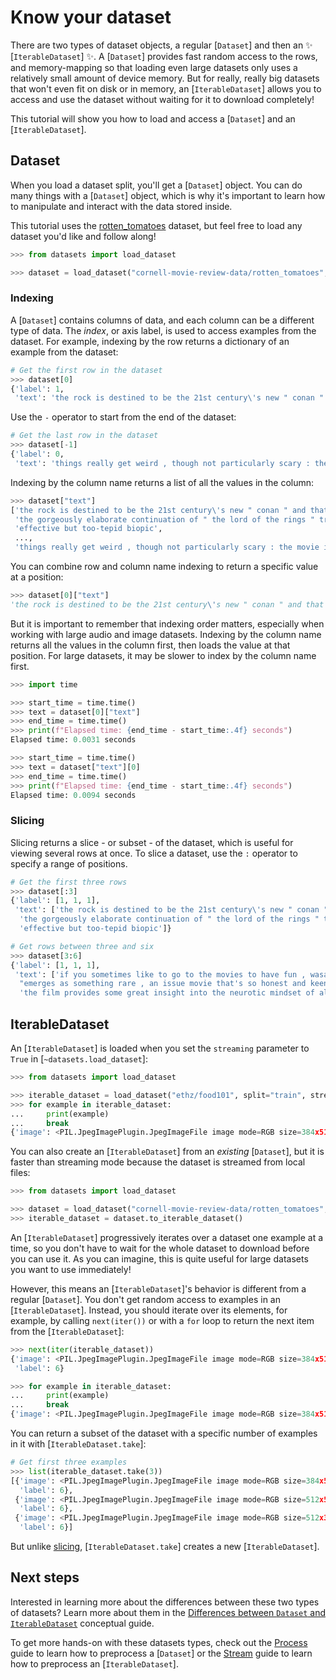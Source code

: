# Know your dataset

There are two types of dataset objects, a regular [`Dataset`] and then an ✨ [`IterableDataset`] ✨. A [`Dataset`] provides fast random access to the rows, and memory-mapping so that loading even large datasets only uses a relatively small amount of device memory. But for really, really big datasets that won't even fit on disk or in memory, an [`IterableDataset`] allows you to access and use the dataset without waiting for it to download completely!

This tutorial will show you how to load and access a [`Dataset`] and an [`IterableDataset`].

## Dataset

When you load a dataset split, you'll get a [`Dataset`] object. You can do many things with a [`Dataset`] object, which is why it's important to learn how to manipulate and interact with the data stored inside. 
 
This tutorial uses the [rotten_tomatoes](https://huggingface.co/datasets/rotten_tomatoes) dataset, but feel free to load any dataset you'd like and follow along!

```py
>>> from datasets import load_dataset

>>> dataset = load_dataset("cornell-movie-review-data/rotten_tomatoes", split="train")
```

### Indexing

A [`Dataset`] contains columns of data, and each column can be a different type of data. The *index*, or axis label, is used to access examples from the dataset. For example, indexing by the row returns a dictionary of an example from the dataset:

```py
# Get the first row in the dataset
>>> dataset[0]
{'label': 1,
 'text': 'the rock is destined to be the 21st century\'s new " conan " and that he\'s going to make a splash even greater than arnold schwarzenegger , jean-claud van damme or steven segal .'}
```

Use the `-` operator to start from the end of the dataset:

```py
# Get the last row in the dataset
>>> dataset[-1]
{'label': 0,
 'text': 'things really get weird , though not particularly scary : the movie is all portent and no content .'}
```

Indexing by the column name returns a list of all the values in the column:

```py
>>> dataset["text"]
['the rock is destined to be the 21st century\'s new " conan " and that he\'s going to make a splash even greater than arnold schwarzenegger , jean-claud van damme or steven segal .',
 'the gorgeously elaborate continuation of " the lord of the rings " trilogy is so huge that a column of words cannot adequately describe co-writer/director peter jackson\'s expanded vision of j . r . r . tolkien\'s middle-earth .',
 'effective but too-tepid biopic',
 ...,
 'things really get weird , though not particularly scary : the movie is all portent and no content .']
```

You can combine row and column name indexing to return a specific value at a position:

```py
>>> dataset[0]["text"]
'the rock is destined to be the 21st century\'s new " conan " and that he\'s going to make a splash even greater than arnold schwarzenegger , jean-claud van damme or steven segal .'
```

But it is important to remember that indexing order matters, especially when working with large audio and image datasets. Indexing by the column name returns all the values in the column first, then loads the value at that position. For large datasets, it may be slower to index by the column name first.

```py
>>> import time

>>> start_time = time.time()
>>> text = dataset[0]["text"]
>>> end_time = time.time()
>>> print(f"Elapsed time: {end_time - start_time:.4f} seconds")
Elapsed time: 0.0031 seconds

>>> start_time = time.time()
>>> text = dataset["text"][0]
>>> end_time = time.time()
>>> print(f"Elapsed time: {end_time - start_time:.4f} seconds")
Elapsed time: 0.0094 seconds
```

### Slicing

Slicing returns a slice - or subset - of the dataset, which is useful for viewing several rows at once. To slice a dataset, use the `:` operator to specify a range of positions. 

```py
# Get the first three rows
>>> dataset[:3]
{'label': [1, 1, 1],
 'text': ['the rock is destined to be the 21st century\'s new " conan " and that he\'s going to make a splash even greater than arnold schwarzenegger , jean-claud van damme or steven segal .',
  'the gorgeously elaborate continuation of " the lord of the rings " trilogy is so huge that a column of words cannot adequately describe co-writer/director peter jackson\'s expanded vision of j . r . r . tolkien\'s middle-earth .',
  'effective but too-tepid biopic']}

# Get rows between three and six
>>> dataset[3:6]
{'label': [1, 1, 1],
 'text': ['if you sometimes like to go to the movies to have fun , wasabi is a good place to start .',
  "emerges as something rare , an issue movie that's so honest and keenly observed that it doesn't feel like one .",
  'the film provides some great insight into the neurotic mindset of all comics -- even those who have reached the absolute top of the game .']}
```

## IterableDataset

An [`IterableDataset`] is loaded when you set the `streaming` parameter to `True` in [`~datasets.load_dataset`]:

```py
>>> from datasets import load_dataset

>>> iterable_dataset = load_dataset("ethz/food101", split="train", streaming=True)
>>> for example in iterable_dataset:
...     print(example)
...     break
{'image': <PIL.JpegImagePlugin.JpegImageFile image mode=RGB size=384x512 at 0x7F0681F5C520>, 'label': 6}
```

You can also create an [`IterableDataset`] from an *existing* [`Dataset`], but it is faster than streaming mode because the dataset is streamed from local files:

```py
>>> from datasets import load_dataset

>>> dataset = load_dataset("cornell-movie-review-data/rotten_tomatoes", split="train")
>>> iterable_dataset = dataset.to_iterable_dataset()
```

An [`IterableDataset`] progressively iterates over a dataset one example at a time, so you don't have to wait for the whole dataset to download before you can use it. As you can imagine, this is quite useful for large datasets you want to use immediately!

However, this means an [`IterableDataset`]'s behavior is different from a regular [`Dataset`]. You don't get random access to examples in an [`IterableDataset`]. Instead, you should iterate over its elements, for example, by calling `next(iter())` or with a `for` loop to return the next item from the [`IterableDataset`]:

```py
>>> next(iter(iterable_dataset))
{'image': <PIL.JpegImagePlugin.JpegImageFile image mode=RGB size=384x512 at 0x7F0681F59B50>,
 'label': 6}

>>> for example in iterable_dataset:
...     print(example)
...     break
{'image': <PIL.JpegImagePlugin.JpegImageFile image mode=RGB size=384x512 at 0x7F7479DE82B0>, 'label': 6}
```

You can return a subset of the dataset with a specific number of examples in it with [`IterableDataset.take`]:

```py
# Get first three examples
>>> list(iterable_dataset.take(3))
[{'image': <PIL.JpegImagePlugin.JpegImageFile image mode=RGB size=384x512 at 0x7F7479DEE9D0>,
  'label': 6},
 {'image': <PIL.JpegImagePlugin.JpegImageFile image mode=RGB size=512x512 at 0x7F7479DE8190>,
  'label': 6},
 {'image': <PIL.JpegImagePlugin.JpegImageFile image mode=RGB size=512x383 at 0x7F7479DE8310>,
  'label': 6}]
```

But unlike [slicing](access/#slicing), [`IterableDataset.take`] creates a new [`IterableDataset`]. 

## Next steps

Interested in learning more about the differences between these two types of datasets? Learn more about them in the [Differences between `Dataset` and `IterableDataset`](about_mapstyle_vs_iterable) conceptual guide.

To get more hands-on with these datasets types, check out the [Process](process) guide to learn how to preprocess a [`Dataset`] or the [Stream](stream) guide to learn how to preprocess an [`IterableDataset`].
